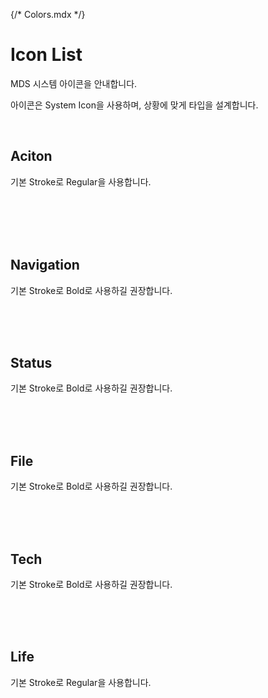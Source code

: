 {/* Colors.mdx */}



<Meta of={IconListStories} />

# Icon List

MDS 시스템 아이콘을 안내합니다.

아이콘은 System Icon을 사용하며, 상황에 맞게 타입을 설계합니다.

<br />

## Aciton

기본 Stroke로 Regular을 사용합니다.

<br />

<Story of={IconListStories.ActionIconList} />

<br />
<br />
<br />

## Navigation

기본 Stroke로 Bold로 사용하길 권장합니다.

<Story of={IconListStories.NavigationIconList} />

<br />
<br />
<br />

## Status

기본 Stroke로 Bold로 사용하길 권장합니다.

<Story of={IconListStories.StatusIconList} />

<br />
<br />
<br />

## File

기본 Stroke로 Bold로 사용하길 권장합니다.

<Story of={IconListStories.FileIconList} />

<br />
<br />
<br />

## Tech

기본 Stroke로 Bold로 사용하길 권장합니다.

<Story of={IconListStories.TechIconList} />

<br />
<br />
<br />

## Life

기본 Stroke로 Regular을 사용합니다.

<Story of={IconListStories.LifeIconList} />

<br />
<br />
<br />
<br />
<br />
<br />
<br />
